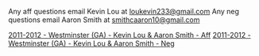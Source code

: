 Any aff questions email Kevin Lou at [[mailto:loukevin233@gmail.com|loukevin233@gmail.com]]
Any neg questions email Aaron Smith at [[mailto:smithcaaron10@gmail.com|smithcaaron10@gmail.com]]

[[2011-2012 - Westminster (GA) - Kevin Lou & Aaron Smith - Aff]]
[[2011-2012 - Westminster (GA) - Kevin Lou & Aaron Smith - Neg]]